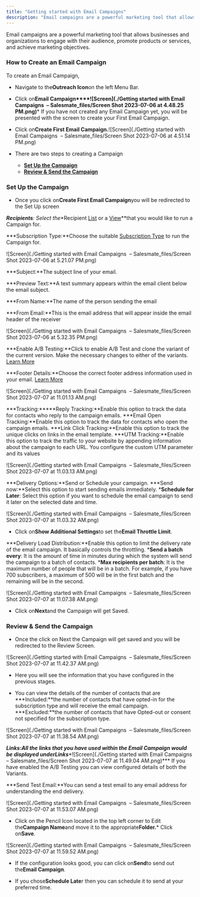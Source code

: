 ```yaml
---
title: "Getting started with Email Campaigns"
description: "Email campaigns are a powerful marketing tool that allows businesses and organizations to engage with their audience, promote products or services, an..."
---
```


Email campaigns are a powerful marketing tool that allows businesses and organizations to engage with their audience, promote products or services, and achieve marketing objectives.


### How to Create an Email Campaign

To create an Email Campaign,


*   Navigate to the**Outreach Icon**on the left Menu Bar.

*   Click on**Email Campaign****![Screen](./Getting started with Email Campaigns  – Salesmate_files/Screen Shot 2023-07-06 at 4.48.25 PM.png)***   If you have not created any Email Campaign yet, you will be presented with the screen to create your First Email Campaign.

*   Click on**Create First Email Campaign.**![Screen](./Getting started with Email Campaigns  – Salesmate_files/Screen Shot 2023-07-06 at 4.51.14 PM.png)


*   There are two steps to creating a Campaign
    *   [**Set Up the Campaign**](https://support.salesmate.io/hc/en-us/articles/19840698098329-Getting-started-with-Email-Campaigns#h_01H4NGXA5Y1Q6FWJ7G8278BCVF)
    *   [**Review & Send the Campaign**](https://support.salesmate.io/hc/en-us/articles/19840698098329-Getting-started-with-Email-Campaigns#h_01H4QHH20FE1MWKVEAA3G398Z4)


### Set Up the Campaign


*   Once you click on**Create First Email Campaign**you will be redirected to the Set Up screen

***Recipients**: Select the**Recipient [List](https://support.salesmate.io/hc/en-us/articles/4402668629517) or a [View](https://support.salesmate.io/hc/en-us/articles/115003184011)**that you would like to run a Campaign for.

***Subscription Type:**Choose the suitable [Subscription Type](https://support.salesmate.io/hc/en-us/articles/19620793155865) to run the Campaign for.

![Screen](./Getting started with Email Campaigns  – Salesmate_files/Screen Shot 2023-07-06 at 5.21.07 PM.png)


***Subject:**The subject line of your email.

***Preview Text:**A text summary appears within the email client below the email subject.

***From Name:**The name of the person sending the email

***From Email:**This is the email address that will appear inside the email header of the receiver

![Screen](./Getting started with Email Campaigns  – Salesmate_files/Screen Shot 2023-07-06 at 5.32.35 PM.png)


***Enable A/B Testing:**Click to enable A/B Test and clone the variant of the current version. Make the necessary changes to either of the variants. [Learn More](https://support.salesmate.io/hc/en-us/articles/19889936744857)

***Footer Details:**Choose the correct footer address information used in your email. [Learn More](https://support.salesmate.io/hc/en-us/articles/19889812610841)

![Screen](./Getting started with Email Campaigns  – Salesmate_files/Screen Shot 2023-07-07 at 11.01.13 AM.png)


***Tracking:*****Reply Tracking:**Enable this option to track the data for contacts who reply to the campaign emails.
    ***Email Open Tracking:**Enable this option to track the data for contacts who open the campaign emails.
    ***Link Click Tracking:**Enable this option to track the unique clicks on links in the email template.
    ***UTM Tracking:**Enable this option to track the traffic to your website by appending information about the campaign to each URL. You configure the custom UTM parameter and its values

![Screen](./Getting started with Email Campaigns  – Salesmate_files/Screen Shot 2023-07-07 at 11.03.13 AM.png)


***Delivery Options:**Send or Schedule your campaign.
    ***Send now:**Select this option to start sending emails immediately.
    ***Schedule for Later**: Select this option if you want to schedule the email campaign to send it later on the selected date and time.

![Screen](./Getting started with Email Campaigns  – Salesmate_files/Screen Shot 2023-07-07 at 11.03.32 AM.png)


*   Click on**Show Additional Settings**to set the**Email Throttle Limit**.

***Delivery Load Distribution:**Enable this option to limit the delivery rate of the email campaign. It basically controls the throttling.
    ***Send a batch every**: It is the amount of time in minutes during which the system will send the campaign to a batch of contacts.
    ***Max recipients per batch**: It is the maximum number of people that will be in a batch. For example, if you have 700 subscribers, a maximum of 500 will be in the first batch and the remaining will be in the second.

![Screen](./Getting started with Email Campaigns  – Salesmate_files/Screen Shot 2023-07-07 at 11.07.38 AM.png)


*   Click on**Next**and the Campaign will get Saved.


### Review & Send the Campaign


*   Once the click on Next the Campaign will get saved and you will be redirected to the Review Screen.

![Screen](./Getting started with Email Campaigns  – Salesmate_files/Screen Shot 2023-07-07 at 11.42.37 AM.png)


*   Here you will see the information that you have configured in the previous stages.

*   You can view the details of the number of contacts that are
    ***Included:**the number of contacts that have opted-in for the subscription type and will receive the email campaign.
    ***Excluded:**the number of contacts that have Opted-out or consent not specified for the subscription type.

![Screen](./Getting started with Email Campaigns  – Salesmate_files/Screen Shot 2023-07-07 at 11.38.54 AM.png)


***Links:**All the links that you have used within the Email Campaign would be displayed under**Links****![Screen](./Getting started with Email Campaigns  – Salesmate_files/Screen Shot 2023-07-07 at 11.49.04 AM.png)***   If you have enabled the A/B Testing you can view configured details of both the Variants.

***Send Test Email:**You can send a test email to any email address for understanding the end delivery.

![Screen](./Getting started with Email Campaigns  – Salesmate_files/Screen Shot 2023-07-07 at 11.53.07 AM.png)


*   Click on the Pencil Icon located in the top left corner to Edit the**Campaign Name**and move it to the appropriate**Folder.***   Click on**Save**.

![Screen](./Getting started with Email Campaigns  – Salesmate_files/Screen Shot 2023-07-07 at 11.59.52 AM.png)


*   If the configuration looks good, you can click on**Send**to send out the**Email Campaign**.

*   If you chose**Schedule Late**r then you can schedule it to send at your preferred time.
